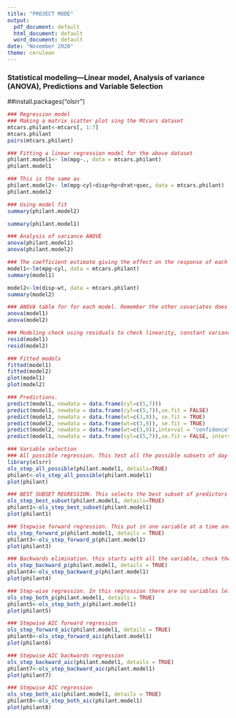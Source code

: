```yaml
---
title: "PROJECT MODE"
output:
  pdf_document: default
  html_document: default
  word_document: default
date: "November 2020"
theme: cerulean
---
```


<!-- For more info on RMarkdown see http://rmarkdown.rstudio.com/ -->


### Statistical modeling---Linear model, Analysis of variance (ANOVA), Predictions and Variable Selection

##install.packages("olsrr")

```r
### Regression model 
### Making a matrix scatter plot sing the Mtcars dataset
mtcars.philant<-mtcars[, 1:7]
mtcars.philant
pairs(mtcars.philant)
```

```r
### Fitting a linear regression model for the above dataset
philant.model1<- lm(mpg~., data = mtcars.philant)
philant.model1

### This is the same as 
philant.model2<- lm(mpg~cyl+disp+hp+drat+qsec, data = mtcars.philant)
philant.model2
```

```r
### Using model fit 
summary(philant.model2)

summary(philant.model1)
```

```r
### Analysis of variance ANOVE
anova(philant.model1)
anova(philant.model2)
```

```r
### The coefficient estimate giving the effect on the response of each covariate taking in account the presents of other covariates.
model1<-lm(mpg~cyl, data = mtcars.philant)
summary(model1)

model2<-lm(disp~wt, data = mtcars.philant)
summary(model2)

### ANOVA table for for each model. Remember the other covariates does not account for the residuals in the data.
anova(model1)
anova(model2)
```

```r
### Modeling check using residuals to check linearity, constant variance, independence assumption. this can be done using the residaul plot
resid(model1)
resid(model2)
```


```r
### Fitted models
fitted(model1)
fitted(model2)
plot(model1)
plot(model2)
```

```r
### Predictions. 
predict(model1, newdata = data.frame(cyl=c(5,7)))
predict(model1, newdata = data.frame(cyl=c(5,7)),se.fit = FALSE)
predict(model2, newdata = data.frame(wt=c(3,9)), se.fit = TRUE)
predict(model2, newdata = data.frame(wt=c(3,9)), se.fit = TRUE)
predict(model2, newdata = data.frame(wt=c(3,9)),interval = "confidence")
predict(model1, newdata = data.frame(cyl=c(5,7)),se.fit = FALSE, interval = "prediction")
```


```r
### Variable selection
### All possible regression. This test all the possible subsets of day set of potential independent variables. 
library(olsrr)
ols_step_all_possible(philant.model1, details=TRUE)
philant<-ols_step_all_possible(philant.model1)
plot(philant)
```

```r
### BEST SUBSET REGRESSION. This selects the best subset of predictors that's do the best at meeting some well-defined objects criterion, Such as having the best our largest all square value or the smallest MSE, Mallow CP all  AIC 
ols_step_best_subset(philant.model1, details=TRUE)
philant1<-ols_step_best_subset(philant.model1)
plot(philant1)
```


```r
### Stepwise forward regression. This put in one variable at a time and check which one is the best, and later keep on adding the variables and check which one is the best till they finish.  
ols_step_forward_p(philant.model1, details = TRUE)
philant3<-ols_step_forward_p(philant.model1)
plot(philant3)
```

```r
### Backwards elimination. this starts with all the variable, check the worst one and remove it till we get a good model 
ols_step_backward_p(philant.model1, details = TRUE)
philant4<-ols_step_backward_p(philant.model1)
plot(philant4)
```

```r
### Step-wise regression. In this regression there are no variables left to enter or remove any more. The model includes all the predictor variables.
ols_step_both_p(philant.model1, details = TRUE)
philant5<-ols_step_both_p(philant.model1)
plot(philant5)
```

```r
### Stepwise AIC forward regression
ols_step_forward_aic(philant.model1, details = TRUE)
philant6<-ols_step_forward_aic(philant.model1)
plot(philant6)

```

```r
### Stepwise AIC backwards regression
ols_step_backward_aic(philant.model1, details = TRUE)
philant7<-ols_step_backward_aic(philant.model1)
plot(philant7)

```


```r
### Stepwise AIC regression
ols_step_both_aic(philant.model1, details = TRUE)
philant8<-ols_step_both_aic(philant.model1)
plot(philant8)
```



























